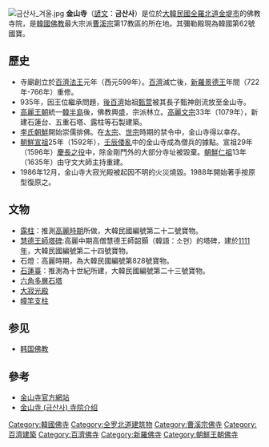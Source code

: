 {{Otheruses|金山寺|subject=位于[[韓國|韓國]][[全羅北道|全羅北道]][[金堤市|金堤市]]的金山寺|other=同名其它條目}}
{{coord|35.722731|127.053032|display=title}}
{{Infobox Korean name
|img=Korea-Gimje-Geumsansa-05.jpg
|caption=金山寺弥勒殿
|hangul=금산사
|hanja=金山寺
|rr=Geumsansa
|mr=Kŭmsansa
}}
[[File:금산사_겨울.jpg|thumb]]
'''金山寺'''（[[諺文|諺文]]：'''금산사'''）是位於[[大韓民國|大韓民國]][[全羅北道|全羅北道]][[金堤市|金堤市]]的佛教寺院，是[[韓國佛教|韓國佛教]]最大宗派[[曹溪宗|曹溪宗]]第17教區的所在地。其彌勒殿現為韓國第62號國寶。

== 歷史 ==
* 寺廟創立於[[百濟法王|百濟法王]]元年（西元599年）。[[百濟|百濟]]滅亡後，[[新羅|新羅]][[景德王|景德王]]年間（722年-766年）重修。
* 935年，因王位繼承問題，[[後百濟|後百濟]]始祖[[甄萱|甄萱]]被其長子甄神劍流放至金山寺。
* [[高麗王朝|高麗王朝]]統一[[韓半島|韓半島]]後，佛教興盛，宗派林立。[[高麗文宗|高麗文宗]]33年（1079年），新建石蓮台、五重石塔、露柱等石製建築。
* [[李氏朝鮮|李氏朝鮮]]開始崇儒排佛。在[[朝鮮太宗|太宗]]、[[朝鮮世宗|世宗]]時期的禁令中，金山寺得以幸存。
* [[朝鮮宣祖|朝鮮宣祖]]25年（1592年），[[壬辰倭亂|壬辰倭亂]]中的金山寺成為僧兵的據點。宣祖29年（1596年）[[慶長之役|慶長之役]]中，除金剛門外的大部分寺址被毀棄。[[朝鮮仁祖|朝鮮仁祖]]13年（1635年）由守文大師主持重建。
* 1986年12月，金山寺大寂光殿被起因不明的火災燒毀。1988年開始著手按原型復原之。

== 文物 ==
* [[金堤金山寺露柱|露柱]]：推測[[高麗_(918年－1392年)|高麗時期]]所做，大韓民國編號第二十二號寶物。
* [[金山寺慧德王師塔碑|慧德王師塔碑]]:高麗中期高僧慧德王師韶顥（韓語：소현）的塔碑，建於[[1111年|1111年]]，大韓民國編號第二十四號寶物。
* 石燈：高麗時期，為大韓民國編號第828號寶物。
* [[金山寺石蓮臺|石蓮臺]]：推測為十世紀所建，大韓民國編號第二十三號寶物。
* [[金堤金山寺六角多層石塔|六角多層石塔]]
* [[金堤金山寺大寂光殿|大寂光殿]]
* [[金山寺幢竿支柱|幢竿支柱]]

==参见==
{{commonscat|Geumsansa}}
*[[韩国佛教|韩国佛教]]

== 參考 ==
* [http://www.kumsunsa.com/eng/chi01.php?left=1 金山寺官方網站] {{Wayback|url=http://www.kumsunsa.com/eng/chi01.php?left=1 |date=20170504083518 }}
* [http://cn.koreatemple.net/travel/view_temple.asp?temple_id=5 金山寺 (금산사)  寺院介绍]{{Dead link|date=2018年9月 |bot=InternetArchiveBot |fix-attempted=yes }}

[[Category:韓國佛寺|Category:韓國佛寺]]
[[Category:全罗北道建筑物|Category:全罗北道建筑物]]
[[Category:曹溪宗佛寺|Category:曹溪宗佛寺]]
[[Category:百濟建築|Category:百濟建築]]
[[Category:百濟佛寺|Category:百濟佛寺]]
[[Category:新羅佛寺|Category:新羅佛寺]]
[[Category:朝鮮王朝佛寺|Category:朝鮮王朝佛寺]]
